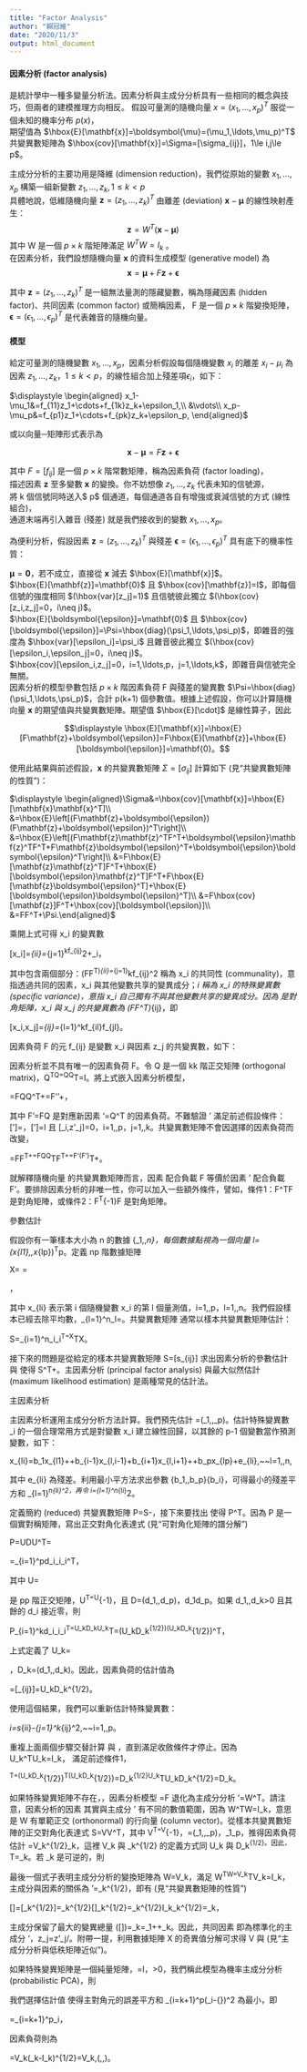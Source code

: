 ---
title: "Factor Analysis"
author: "賴冠維"
date: "2020/11/3"
output: html_document
---
#### 因素分析 (factor analysis)  
是統計學中一種多變量分析法。因素分析與主成分分析具有一些相同的概念與技巧，但兩者的建模推理方向相反。  假設可量測的隨機向量 $x=(x_1,\ldots,x_p)^T$ 服從一個未知的機率分布 $p({x})$，  
期望值為 $\hbox{E}[\mathbf{x}]=\boldsymbol{\mu}=(\mu_1,\ldots,\mu_p)^T$  
共變異數矩陣為 $\hbox{cov}[\mathbf{x}]=\Sigma=[\sigma_{ij}]，1\le i,j\le p$。  
  
  主成分分析的主要功用是降維 (dimension reduction)，我們從原始的變數 $x_1,\ldots,x_p$ 構築一組新變數 $z_1,\ldots,z_k,1\le k<p$  
  具體地說，低維隨機向量 $\mathbf{z}=(z_1,\ldots,z_k)^T$ 由離差 (deviation) $\mathbf{x}-\boldsymbol{\mu}$ 的線性映射產生：
  $$\mathbf{z}=W^T(\mathbf{x}-\boldsymbol{\mu})$$
  其中 W 是一個 $p\times k$ 階矩陣滿足 $W^TW=I_k$ 。  
  在因素分析，我們設想隨機向量 $\mathbf{x}$ 的資料生成模型 (generative model) 為
$$\displaystyle \mathbf{x}=\boldsymbol{\mu}+F\mathbf{z}+\boldsymbol{\epsilon}$$

其中 $\mathbf{z}=(z_1,\ldots,z_k)^T$ 是一組無法量測的隱藏變數，稱為隱藏因素 (hidden factor)、共同因素 (common factor) 或簡稱因素，
F 是一個 $p\times k$ 階變換矩陣，$\boldsymbol{\epsilon}=(\epsilon_1,\ldots,\epsilon_p)^T$ 是代表雜音的隨機向量。  

#### 模型

給定可量測的隨機變數 $x_1,\ldots,x_p$，因素分析假設每個隨機變數 $x_i$ 的離差 $x_i-\mu_i$ 為因素 $z_1,\ldots,z_k，1\le k<p$，的線性組合加上殘差項$\epsilon_i$，如下：

$\displaystyle \begin{aligned} x_1-\mu_1&=f_{11}z_1+\cdots+f_{1k}z_k+\epsilon_1,\\ &\vdots\\ x_p-\mu_p&=f_{p1}z_1+\cdots+f_{pk}z_k+\epsilon_p, \end{aligned}$

或以向量─矩陣形式表示為

$$\mathbf{x}-\boldsymbol{\mu}=F\mathbf{z}+\boldsymbol{\epsilon}$$

其中 $F=[f_{ij}]$ 是一個 $p\times k$ 階常數矩陣，稱為因素負荷 (factor loading)，  
描述因素 $\mathbf{z}$ 至多變數 $\mathbf{x}$ 的變換。你不妨想像 $z_1,\ldots,z_k$ 代表未知的信號源，  
將 k 個信號同時送入$ p$ 個通道，每個通道各自有增強或衰減信號的方式 (線性組合)，  
通道末端再引入雜音 (殘差) 就是我們接收到的變數 $x_1,\ldots,x_p$。
  
為便利分析，假設因素 $\mathbf{z}=(z_1,\ldots,z_k)^T$ 與殘差 $\boldsymbol{\epsilon}=(\epsilon_1,\ldots,\epsilon_p)^T$ 具有底下的機率性質：

$\boldsymbol{\mu}=\mathbf{0}$，若不成立，直接從 $\mathbf{x}$ 減去 $\hbox{E}[\mathbf{x}]$。  
$\hbox{E}[\mathbf{z}]=\mathbf{0}$ 且 $\hbox{cov}[\mathbf{z}]=I$，即每個信號的強度相同 $(\hbox{var}[z_j]=1)$ 且信號彼此獨立 $(\hbox{cov}[z_i,z_j]=0，i\neq j)$。  
$\hbox{E}[\boldsymbol{\epsilon}]=\mathbf{0}$ 且 $\hbox{cov}[\boldsymbol{\epsilon}]=\Psi=\hbox{diag}(\psi_1,\ldots,\psi_p)$，即雜音的強度為 $\hbox{var}[\epsilon_i]=\psi_i$ 且雜音彼此獨立 $(\hbox{cov}[\epsilon_i,\epsilon_j]=0，i\neq j)$。  
$\hbox{cov}[\epsilon_i,z_j]=0，i=1,\ldots,p，j=1,\ldots,k$，即雜音與信號完全無關。  
因素分析的模型參數包括 $p\times k$ 階因素負荷 F 與殘差的變異數 $\Psi=\hbox{diag}(\psi_1,\ldots,\psi_p)$，合計 p(k+1) 個參數值。根據上述假設，你可以計算隨機向量 $\mathbf{x}$ 的期望值與共變異數矩陣。期望值 $\hbox{E}[\cdot]$ 是線性算子，因此

$$\displaystyle \hbox{E}[\mathbf{x}]=\hbox{E}[F\mathbf{z}+\boldsymbol{\epsilon}]=F\hbox{E}[\mathbf{z}]+\hbox{E}[\boldsymbol{\epsilon}]=\mathbf{0}。$$

使用此結果與前述假設，$\mathbf{x}$ 的共變異數矩陣 $\Sigma=[\sigma_{ij}]$ 計算如下 (見“共變異數矩陣的性質”)：

$\displaystyle \begin{aligned}\Sigma&=\hbox{cov}[\mathbf{x}]=\hbox{E}[\mathbf{x}\mathbf{x}^T]\\ &=\hbox{E}\left[(F\mathbf{z}+\boldsymbol{\epsilon})(F\mathbf{z}+\boldsymbol{\epsilon})^T\right]\\ &=\hbox{E}\left[(F\mathbf{z}\mathbf{z}^TF^T+\boldsymbol{\epsilon}\mathbf{z}^TF^T+F\mathbf{z}\boldsymbol{\epsilon}^T+\boldsymbol{\epsilon}\boldsymbol{\epsilon}^T\right]\\ &=F\hbox{E}[\mathbf{z}\mathbf{z}^T]F^T+\hbox{E}[\boldsymbol{\epsilon}\mathbf{z}^T]F^T+F\hbox{E}[\mathbf{z}\boldsymbol{\epsilon}^T]+\hbox{E}[\boldsymbol{\epsilon}\boldsymbol{\epsilon}^T]\\ &=F\hbox{cov}[\mathbf{z}]F^T+\hbox{cov}[\boldsymbol{\epsilon}]\\ &=FF^T+\Psi.\end{aligned}$

乘開上式可得 x_i 的變異數

\displaystyle \hbox{var}[x_i]=\sigma_{ii}=\sum_{j=1}^kf_{ij}^2+\psi_i，

其中包含兩個部分：(FF^T)_{ii}=\sum_{j=1}^kf_{ij}^2 稱為 x_i 的共同性 (communality)，意指透過共同的因素，x_i 與其他變數共享的變異成分；\psi_i 稱為 x_i 的特殊變異數 (specific variance)，意指 x_i 自己獨有不與其他變數共享的變異成分。因為 \Psi 是對角矩陣，x_i 與 x_j 的共變異數為 (FF^T)_{ij}，即

\displaystyle \hbox{cov}[x_i,x_j]=\sigma_{ij}=\sum_{l=1}^kf_{il}f_{jl}。

因素負荷 F 的元 f_{ij} 是變數 x_i 與因素 z_j 的共變異數，如下：

\displaystyle \begin{aligned} \hbox{cov}[x_i,z_j]&=\hbox{cov}\left[\sum_{l=1}^kf_{il}z_l+\epsilon_i,z_j\right]=\hbox{E}\left[\left(\sum_{l=1}^kf_{il}z_l+\epsilon_i\right)z_j\right]\\ &=\sum_{l=1}^kf_{il}\hbox{E}[z_lz_j]=\sum_{l=1}^kf_{il}\,\hbox{cov}[z_l,z_j]=f_{ij}. \end{aligned}

因素分析並不具有唯一的因素負荷 F。令 Q 是一個 k\times k 階正交矩陣 (orthogonal matrix)，Q^TQ=QQ^T=I。將上式嵌入因素分析模型，

\mathbf{x}=FQQ^T\mathbf{z}+\boldsymbol{\epsilon}=F'\mathbf{z}'+\boldsymbol{\epsilon}，

其中 F'=FQ 是對應新因素 \mathbf{z}'=Q^T\mathbf{z} 的因素負荷。不難驗證 \mathbf{z}' 滿足前述假設條件：\hbox{E}[\mathbf{z}']=\mathbf{0}，\hbox{cov}[\mathbf{z}']=I 且 \hbox{cov}[\epsilon_i,z'_j]=0，i=1,\ldots,p，j=1,\ldots,k。共變異數矩陣不會因選擇的因素負荷而改變，

\Sigma=FF^T+\Psi=FQQ^TF^T+\Psi=F'(F')^T+\Psi。

就解釋隨機向量 \mathbf{x} 的共變異數矩陣而言，因素 \mathbf{z} 配合負載 F 等價於因素 \mathbf{z}' 配合負載 F'。要排除因素分析的非唯一性，你可以加入一些額外條件，譬如，條件1：F^TF 是對角矩陣，或條件2：F^T\Psi^{-1}F 是對角矩陣。

參數估計

假設你有一筆樣本大小為 n 的數據 \{\mathbf{x}_1,\ldots,\mathbf{x}_n\}，每個數據點視為一個向量 \mathbf{x}_l=(x_{l1},\ldots,x_{lp})^T\in\mathbb{R}^p。定義 n\times p 階數據矩陣

\displaystyle X=\begin{bmatrix}  \mathbf{x}_1^T\\  \vdots\\  \mathbf{x}_n^T  \end{bmatrix}=\begin{bmatrix}  x_{11}&\cdots&x_{1p}\\  \vdots&\ddots&\vdots\\  x_{n1}&\cdots&x_{np}  \end{bmatrix}，

其中 x_{li} 表示第 i 個隨機變數 x_i 的第 l 個量測值，i=1,\ldots,p，l=1,\ldots,n。我們假設樣本已經去除平均數，\sum_{l=1}^n\mathbf{x}_l=\mathbf{0}。共變異數矩陣 \Sigma 通常以樣本共變異數矩陣估計：

\displaystyle S=\frac{1}{n-1}\sum_{i=1}^n\mathbf{x}_i\mathbf{x}_i^T=\frac{1}{n-1}X^TX。

接下來的問題是從給定的樣本共變異數矩陣 S=[s_{ij}] 求出因素分析的參數估計 \hat{F} 與 \hat{\Psi} 使得 S\approx \hat{F}\hat{F}^T+\hat{\Psi}。主因素分析 (principal factor analysis) 與最大似然估計 (maximum likelihood estimation) 是兩種常見的估計法。

主因素分析

主因素分析運用主成分分析方法計算。我們預先估計 \hat{\Psi}=\hbox{diag}(\hat{\psi}_1,\ldots,\hat{\psi}_p)。估計特殊變異數 \hat{\psi}_i 的一個合理常用方式是對變數 x_i 建立線性回歸，以其餘的 p-1 個變數當作預測變數，如下：

\displaystyle x_{li}=b_1x_{l1}+\cdots+b_{i-1}x_{l,i-1}+b_{i+1}x_{l,i+1}+\cdots+b_px_{lp}+e_{li},~~l=1,\ldots,n,

其中 e_{li} 為殘差。利用最小平方法求出參數 \{b_1,\ldots,b_p\}\setminus \{b_i\}，可得最小的殘差平方和 \sum_{l=1}^n\hat{e}_{li}^2，再令 \hat{\psi}_i=\frac{1}{n-1}\sum_{l=1}^n\hat{e}_{li}^2。

定義簡約 (reduced) 共變異數矩陣 P=S-\hat{\Psi}，接下來要找出 \hat{F} 使得 P\approx \hat{F}\hat{F}^T。因為 P 是一個實對稱矩陣，寫出正交對角化表達式 (見“可對角化矩陣的譜分解”)

\displaystyle P=UDU^T=\begin{bmatrix} \mathbf{u}_1&\cdots&\mathbf{u}_p \end{bmatrix}\begin{bmatrix} d_1&&\\ &\ddots&\\ &&d_p \end{bmatrix}\begin{bmatrix} \mathbf{u}_1^T\\ \vdots\\ \mathbf{u}_p^T\end{bmatrix}=\sum_{i=1}^pd_i\mathbf{u}_i\mathbf{u}_i^T，

其中 U=\begin{bmatrix} \mathbf{u}_1&\cdots&\mathbf{u}_p \end{bmatrix} 是 p\times p 階正交矩陣，U^T=U^{-1}，且 D=\hbox{diag}(d_1,\ldots,d_p)，d_1\ge \cdots\ge d_p。如果 d_1,\ldots,d_k>0 且其餘的 d_i 接近零，則

\displaystyle P\approx\sum_{i=1}^kd_i\mathbf{u}_i\mathbf{u}_i^T=U_kD_kU_k^T=(U_kD_k^{1/2})(U_kD_k^{1/2})^T，

上式定義了 U_k=\begin{bmatrix} \mathbf{u}_1&\cdots&\mathbf{u}_k \end{bmatrix}，D_k=\hbox{diag}(d_1,\ldots,d_k)。因此，因素負荷的估計值為

\hat{F}=[\hat{f}_{ij}]=U_kD_k^{1/2}。

使用這個結果，我們可以重新估計特殊變異數：

\displaystyle \hat{\psi}_i=s_{ii}-\sum_{j=1}^k\hat{f}_{ij}^2,~~i=1,\ldots,p。

重複上面兩個步驟交替計算 \hat{F} 與 \hat{\Psi}，直到滿足收斂條件才停止。因為 U_k^TU_k=I_k，\hat{F} 滿足前述條件1，

\displaystyle \hat{F}^T\hat{F}=(U_kD_k^{1/2})^T(U_kD_k^{1/2})=D_k^{1/2}U_k^TU_kD_k^{1/2}=D_k。

如果特殊變異矩陣不存在，\Psi=0，因素分析模型 \mathbf{x}=F\mathbf{z} 退化為主成分分析 \mathbf{z}'=W^T\mathbf{x}。請注意，因素分析的因素 \mathbf{z} 其實與主成分 \mathbf{z}' 有不同的數值範圍，因為 W^TW=I_k，意思是 W 有單範正交 (orthonormal) 的行向量 (column vector)。從樣本共變異數矩陣的正交對角化表達式 S=V\Lambda V^T，其中 V^T=V^{-1}，\Lambda=\hbox{diag}(\lambda_1,\ldots,\lambda_p)，\lambda_1\ge\cdots\ge \lambda_p\ge 0，推得因素負荷估計 \hat{F}=V_k\Lambda^{1/2}_k，這裡 V_k 與 \Lambda_k^{1/2} 的定義方式同 U_k 與 D_k^{1/2}。因此，\hat{F}^T\hat{F}=\Lambda_k。若 \Lambda_k 是可逆的，則

\begin{aligned} \mathbf{x}=\hat{F}\mathbf{z}&\Rightarrow \hat{F}^T\mathbf{x}=\hat{F}^T\hat{F}\mathbf{z}\\ &\Rightarrow \Lambda_k^{1/2}V_k^T\mathbf{x}=\Lambda_k\mathbf{z}\\ &\Rightarrow V_k^T\mathbf{x}=\Lambda_k^{1/2}\mathbf{z}. \end{aligned}

最後一個式子表明主成分分析的變換矩陣為 W=V_k，滿足 W^TW=V_k^TV_k=I_k，主成分與因素的關係為 \mathbf{z}'=\Lambda_k^{1/2}\mathbf{z}，即有 (見“共變異數矩陣的性質”)

\hbox{cov}[\mathbf{z'}]=\hbox{cov}[\Lambda_k^{1/2}\mathbf{z}]=\Lambda_k^{1/2}\hbox{cov}[\mathbf{z}]\Lambda_k^{1/2}=\Lambda_k^{1/2}I_k\Lambda_k^{1/2}=\Lambda_k，

主成分保留了最大的變異總量 \hbox{trace}(\hbox{cov}[\mathbf{z'}])=\hbox{trace}\Lambda_k=\lambda_1+\cdots+\lambda_k。因此，共同因素 \mathbf{z} 即為標準化的主成分 \mathbf{z}'，z_j=z'_j/\sqrt{\lambda_j}。附帶一提，利用數據矩陣 X 的奇異值分解可求得 V 與 \Lambda (見“主成分分析與低秩矩陣近似”)。

如果特殊變異矩陣是一個純量矩陣，\Psi=\psi I，\psi>0，我們稱此模型為機率主成分分析 (probabilistic PCA)，則

\displaystyle \begin{aligned} S&=V\Lambda V^T\\ &=V\begin{bmatrix} \lambda_1-\psi&&\\ &\ddots&\\ &&\lambda_p-{\psi} \end{bmatrix}V^T+V\begin{bmatrix} {\psi}&&\\ &\ddots&\\ &&\psi\end{bmatrix}V^T\\ &\approx V\begin{bmatrix} \Lambda_k-{\psi}I_k&0\\ 0&0 \end{bmatrix}V^T+{\psi}I_p\\ &=V_k(\Lambda_k-{\psi}I_k)V_k^T+{\psi}I_p.\end{aligned}

我們選擇估計值 \hat{\psi} 使得主對角元的誤差平方和 \sum_{i=k+1}^p(\lambda_i-{\psi})^2 為最小，即

\displaystyle \hat{\psi}=\frac{1}{p-k}\sum_{i=k+1}^p\lambda_i，

因素負荷則為

\hat{F}=V_k(\Lambda_k-\hat{\psi}I_k)^{1/2}=V_k\,\hbox{diag}\left(\sqrt{\lambda_1-\hat{\psi}},\ldots,\sqrt{\lambda_k-\hat{\psi}}\right)。